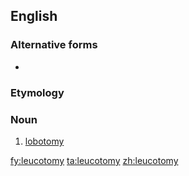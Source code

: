 ==English==
{{wikipedia}}

===Alternative forms===
* {{l|en|leukotomy}}

===Etymology===
{{confix|en|leuco|tomy}}

===Noun===
{{en-noun|leucotomies}}

# [[lobotomy]]

[[fy:leucotomy]]
[[ta:leucotomy]]
[[zh:leucotomy]]